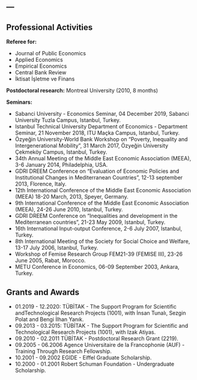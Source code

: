 ---
---

<link rel="stylesheet" href="styles.css" type="text/css">


## Professional Activities

__Referee for:__ 

- Journal of Public Economics 
- Applied Economics 
- Empirical Economics
- Central Bank Review
- İktisat İşletme ve Finans

__Postdoctoral research:__ Montreal University (2010, 8 months)

__Seminars:__ 

- Sabanci University - Economics Seminar, 04 December 2019, Sabanci University Tuzla Campus, Istanbul, Turkey.
- Istanbul Technical University Department of Economics - Department Seminar,  21 November 2018, ITU Maçka Campus, Istanbul, Turkey.
- Özyeğin University-World Bank Workshop on "Poverty, Inequality and Intergenerational Mobility", 31 March 2017, Özyeğin University Çekmeköy Campus, Istanbul, Turkey.
- 34th Annual Meeting of the Middle East Economic Association (MEEA), 3-6 January 2014, Philadelphia, USA.
- GDRI DREEM Conference on "Evaluation of Economic Policies and Institutional Changes in Mediterranean Countries", 12-13 september 2013, Florence, Italy. 
- 12th International Conference of the Middle East Economic Association (MEEA) 18-20 March, 2013, Speyer, Germany.
- 9th International Conference of the Middle East Economic Association (MEEA), 24-26 June 2010, Istanbul, Turkey.
- GDRI DREEM Conference on "Inequalities and development in the Mediterranean countries", 21-23 May 2009, Istanbul, Turkey. 
- 16th International Input-output Conference, 2-6 July 2007, Istanbul, Turkey.
- 8th International Meeting of the Society for Social Choice and Welfare, 13-17 July 2006, Istanbul, Turkey.
- Workshop of Femise Research Group FEM21-39 (FEMISE III), 23-26 June 2005, Rabat, Morocco.
- METU Conference in Economics, 06-09 September 2003, Ankara, Turkey.



## Grants and Awards

- 01.2019 - 12.2020: TÜBİTAK - The Support Program
for Scientific andTechnological Research Projects (1001), with İnsan Tunalı, Sezgin Polat and Bengi İlhan Yanık.
- 09.2013 - 03.2015: TÜBİTAK - The Support Program for Scientific and Technological Research Projects (1001), with Izak Atiyas.
- 09.2010 - 02.2011 TÜBİTAK - Postdoctoral Research Grant (2219).
- 09.2005 - 06.2006 Agence Universitaire de la Francophonie (AUF) - Training Through Research Fellowship.
- 10.2001 - 09.2002 EGIDE - Eiffel Graduate Scholarship.
- 10.2000 - 01.2001 Robert Schuman Foundation - Undergraduate Scholarship.

